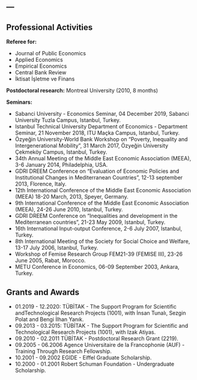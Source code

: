 ---
---

<link rel="stylesheet" href="styles.css" type="text/css">


## Professional Activities

__Referee for:__ 

- Journal of Public Economics 
- Applied Economics 
- Empirical Economics
- Central Bank Review
- İktisat İşletme ve Finans

__Postdoctoral research:__ Montreal University (2010, 8 months)

__Seminars:__ 

- Sabanci University - Economics Seminar, 04 December 2019, Sabanci University Tuzla Campus, Istanbul, Turkey.
- Istanbul Technical University Department of Economics - Department Seminar,  21 November 2018, ITU Maçka Campus, Istanbul, Turkey.
- Özyeğin University-World Bank Workshop on "Poverty, Inequality and Intergenerational Mobility", 31 March 2017, Özyeğin University Çekmeköy Campus, Istanbul, Turkey.
- 34th Annual Meeting of the Middle East Economic Association (MEEA), 3-6 January 2014, Philadelphia, USA.
- GDRI DREEM Conference on "Evaluation of Economic Policies and Institutional Changes in Mediterranean Countries", 12-13 september 2013, Florence, Italy. 
- 12th International Conference of the Middle East Economic Association (MEEA) 18-20 March, 2013, Speyer, Germany.
- 9th International Conference of the Middle East Economic Association (MEEA), 24-26 June 2010, Istanbul, Turkey.
- GDRI DREEM Conference on "Inequalities and development in the Mediterranean countries", 21-23 May 2009, Istanbul, Turkey. 
- 16th International Input-output Conference, 2-6 July 2007, Istanbul, Turkey.
- 8th International Meeting of the Society for Social Choice and Welfare, 13-17 July 2006, Istanbul, Turkey.
- Workshop of Femise Research Group FEM21-39 (FEMISE III), 23-26 June 2005, Rabat, Morocco.
- METU Conference in Economics, 06-09 September 2003, Ankara, Turkey.



## Grants and Awards

- 01.2019 - 12.2020: TÜBİTAK - The Support Program
for Scientific andTechnological Research Projects (1001), with İnsan Tunalı, Sezgin Polat and Bengi İlhan Yanık.
- 09.2013 - 03.2015: TÜBİTAK - The Support Program for Scientific and Technological Research Projects (1001), with Izak Atiyas.
- 09.2010 - 02.2011 TÜBİTAK - Postdoctoral Research Grant (2219).
- 09.2005 - 06.2006 Agence Universitaire de la Francophonie (AUF) - Training Through Research Fellowship.
- 10.2001 - 09.2002 EGIDE - Eiffel Graduate Scholarship.
- 10.2000 - 01.2001 Robert Schuman Foundation - Undergraduate Scholarship.

